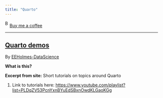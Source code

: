 ```yaml
---
title: "Quarto"
---
```


<link href="https://fonts.googleapis.com/css?family=Cookie" rel="stylesheet"><a class="bmc-button" target="_blank" href="https://www.buymeacoffee.com/JoscelinRocha">![Buy me a coffee](https://cdn.buymeacoffee.com/buttons/bmc-new-btn-logo.svg){alt="Buy me a coffee" width="15" height="21"}Buy me a coffee</a>

------------------------------------------------------------------------

## [Quarto demos](https://www.youtube.com/playlist?list=PLDqZV53PcnYxnBYuEdSBxnOwdKLGaoKGg)

By [EEHolmes-DataScience](https://www.youtube.com/playlist?list=PLDqZV53PcnYxnBYuEdSBxnOwdKLGaoKGg)

**What is this?**

**Excerpt from site:** Short tutorials on topics around Quarto

1.  Link to tutorials here: <https://www.youtube.com/playlist?list=PLDqZV53PcnYxnBYuEdSBxnOwdKLGaoKGg>